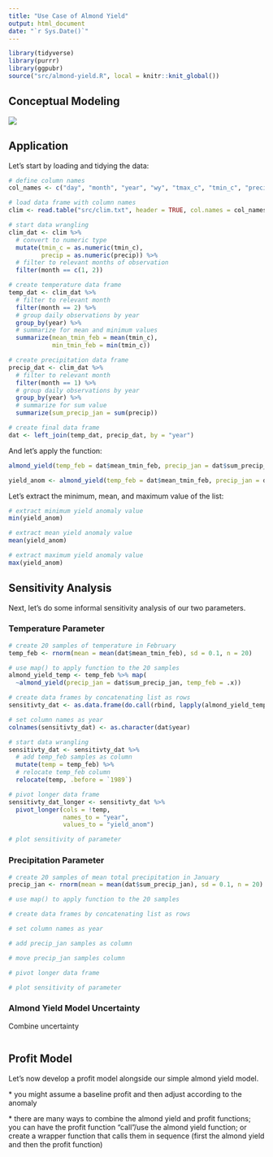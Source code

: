 ```yaml
---
title: "Use Case of Almond Yield"
output: html_document
date: "`r Sys.Date()`"
---
```


```r
library(tidyverse)
library(purrr)
library(ggpubr)
source("src/almond-yield.R", local = knitr::knit_global())
```

## Conceptual Modeling

![](almond_yield.jpg)

## Application

Let's start by loading and tidying the data:

```r
# define column names
col_names <- c("day", "month", "year", "wy", "tmax_c", "tmin_c", "precip")

# load data frame with column names
clim <- read.table("src/clim.txt", header = TRUE, col.names = col_names)

# start data wrangling
clim_dat <- clim %>%
  # convert to numeric type 
  mutate(tmin_c = as.numeric(tmin_c),
         precip = as.numeric(precip)) %>% 
  # filter to relevant months of observation
  filter(month == c(1, 2)) 

# create temperature data frame 
temp_dat <- clim_dat %>%
  # filter to relevant month 
  filter(month == 2) %>%
  # group daily observations by year
  group_by(year) %>%
  # summarize for mean and minimum values  
  summarize(mean_tmin_feb = mean(tmin_c), 
            min_tmin_feb = min(tmin_c))

# create precipitation data frame 
precip_dat <- clim_dat %>% 
  # filter to relevant month 
  filter(month == 1) %>% 
  # group daily observations by year
  group_by(year) %>%
  # summarize for sum value
  summarize(sum_precip_jan = sum(precip))

# create final data frame 
dat <- left_join(temp_dat, precip_dat, by = "year")
```

And let's apply the function:

```r
almond_yield(temp_feb = dat$mean_tmin_feb, precip_jan = dat$sum_precip_jan)
```

```r
yield_anom <- almond_yield(temp_feb = dat$mean_tmin_feb, precip_jan = dat$sum_precip_jan)
```

Let's extract the minimum, mean, and maximum value of the list:

```r
# extract minimum yield anomaly value
min(yield_anom)

# extract mean yield anomaly value
mean(yield_anom)

# extract maximum yield anomaly value
max(yield_anom)
```

## Sensitivity Analysis

Next, let's do some informal sensitivity analysis of our two parameters.

### Temperature Parameter

```r
# create 20 samples of temperature in February
temp_feb <- rnorm(mean = mean(dat$mean_tmin_feb), sd = 0.1, n = 20)

# use map() to apply function to the 20 samples 
almond_yield_temp <- temp_feb %>% map(
  ~almond_yield(precip_jan = dat$sum_precip_jan, temp_feb = .x))
```

```r
# create data frames by concatenating list as rows
sensitivty_dat <- as.data.frame(do.call(rbind, lapply(almond_yield_temp, as.vector)))

# set column names as year
colnames(sensitivty_dat) <- as.character(dat$year)

# start data wrangling
sensitivty_dat <- sensitivty_dat %>% 
  # add temp_feb samples as column
  mutate(temp = temp_feb) %>%
  # relocate temp_feb column 
  relocate(temp, .before = `1989`)

# pivot longer data frame
sensitivty_dat_longer <- sensitivty_dat %>%
  pivot_longer(cols = !temp, 
               names_to = "year", 
               values_to = "yield_anom")
```

```r
# plot sensitivity of parameter
```

### Precipitation Parameter

```r
# create 20 samples of mean total precipitation in January
precip_jan <- rnorm(mean = mean(dat$sum_precip_jan), sd = 0.1, n = 20)

# use map() to apply function to the 20 samples 
```

```r
# create data frames by concatenating list as rows

# set column names as year

# add precip_jan samples as column

# move precip_jan samples column 

# pivot longer data frame
```

```r
# plot sensitivity of parameter
```

### Almond Yield Model Uncertainty

Combine uncertainty

```r

```

## Profit Model 

Let's now develop a profit model alongside our simple almond yield model.

\* you might assume a baseline profit and then adjust according to the anomaly  

\* there are many ways to combine the almond yield and profit
functions; you can have the profit function "call"/use the almond yield
function; or create a wrapper function that calls them in sequence
(first the almond yield and then the profit function) 

